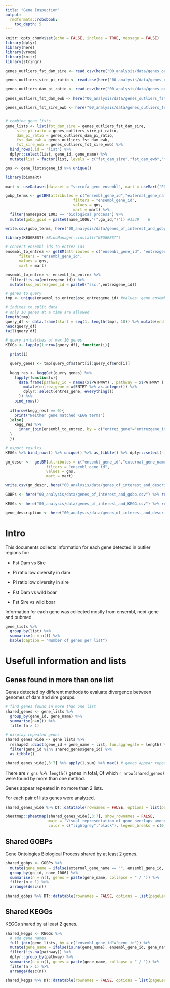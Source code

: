```yaml
---
title: "Gene Inspection"
output: 
  rmdformats::robobook:
    toc_depth: 5
---
```


```r
knitr::opts_chunk$set(echo = FALSE, include = TRUE, message = FALSE)
library(dplyr)
library(here)
library(vroom)
library(knitr)
library(stringr)
```

```r

genes_outliers_fst_dam_sire <- read.csv(here("00_analysis/data/genes_outliers_fst.csv")) %>% as_tibble()

genes_outliers_sire_pi_ratio <- read.csv(here("00_analysis/data/genes_outliers_sire_pi_ratio.csv")) %>% as_tibble()

genes_outliers_dam_pi_ratio <- read.csv(here("00_analysis/data/genes_outliers_dam_pi_ratio.csv")) %>% as_tibble()

genes_outliers_fst_dam_ewb <- here("00_analysis/data/genes_outliers_fst_dam_ewb.csv") %>% vroom()

genes_outliers_fst_sire_ewb <- here("00_analysis/data/genes_outliers_fst_sire_ewb.csv") %>% vroom()


# combine gene lists
gene_lists <- list(fst_dam_sire = genes_outliers_fst_dam_sire,
     sire_pi_ratio = genes_outliers_sire_pi_ratio,
     dam_pi_ratio = genes_outliers_dam_pi_ratio, 
     fst_dam_ewb = genes_outliers_fst_dam_ewb,
     fst_sire_ewb = genes_outliers_fst_sire_ewb) %>% 
  bind_rows(.id = "list") %>% 
  dplyr::select(list, gene_id, gene_name) %>% 
  mutate(list = factor(list, levels = c("fst_dam_sire","fst_dam_ewb","fst_sire_ewb","sire_pi_ratio","dam_pi_ratio")))

gns <- gene_lists$gene_id %>% unique()

```

```r
library(biomaRt)

mart <- useDataset(dataset = "sscrofa_gene_ensembl", mart = useMart("ENSEMBL_MART_ENSEMBL", host = "www.ensembl.org"))

gobp_terms <- getBM(attributes = c("ensembl_gene_id","external_gene_name","name_1006","namespace_1003","go_id"),
                              filters = "ensembl_gene_id", 
                              values = gns,
                              mart = mart) %>% 
  filter(namespace_1003 == "biological_process") %>% 
  mutate(gobp_goid = paste0(name_1006,"(",go_id,")")) #1539    6

write.csv(gobp_terms, here("00_analysis/data/genes_of_interest_and_gobp.csv"))

```

```r
library(KEGGREST) #BiocManager::install("KEGGREST")

# convert ensembl ids to entrez ids
ensembl_to_entrez <- getBM(attributes = c("ensembl_gene_id", "entrezgene_id"),#"kegg_enzyme"),
      filters = "ensembl_gene_id", 
      values = gns,
      mart = mart) 

ensembl_to_entrez <- ensembl_to_entrez %>% 
  filter(!is.na(entrezgene_id)) %>% 
  mutate(ssc_entrezgene_id = paste0("ssc:",entrezgene_id))

# genes to query
tmp <- unique(ensembl_to_entrez$ssc_entrezgene_id) #values: gene ensembl ids

# indixes to split data
# only 10 genes at a time are allowed
length(tmp)
query_df <- data.frame(start = seq(1, length(tmp), 10)) %>% mutate(end = start + 9)
head(query_df)
tail(query_df)

# query in batches of max 10 genes
KEGGs <- lapply(1:nrow(query_df), function(i){
  
  print(i)

  query_genes <- tmp[query_df$start[i]:query_df$end[i]]

  kegg_res <- keggGet(query_genes) %>% 
    lapply(function(x){ 
      data.frame(pathway_id = names(x$PATHWAY) , pathway = x$PATHWAY ) %>% 
        mutate(entrez_gene = x$ENTRY %>% as.integer()) %>% 
        dplyr::select(entrez_gene, everything())
      }) %>% 
    bind_rows()
  
  if(nrow(kegg_res) == 0){
    print("Neither gene matched KEGG terms")
  }else{
    kegg_res %>% 
      inner_join(ensembl_to_entrez, by = c("entrez_gene"="entrezgene_id")) 
  }
  }) 

# export results
KEGGs %>% bind_rows() %>% unique() %>% as_tibble() %>% dplyr::select(-mmu_entrezgene_id) %>% write.csv("00_analysis/data/genes_of_interest_and_KEGG.csv")
```

```r

gn_descr <-  getBM(attributes = c("ensembl_gene_id","external_gene_name","description"),
                  filters = "ensembl_gene_id", 
                  values = gns,
                  mart = mart)

write.csv(gn_descr, here("00_analysis/data/genes_of_interest_and_description.csv"))

```


```r

GOBPs <- here("00_analysis/data/genes_of_interest_and_gobp.csv") %>% read.csv() %>% as_tibble() %>% dplyr::select(-X)

KEGGs <- here("00_analysis/data/genes_of_interest_and_KEGG.csv") %>% read.csv() %>% as_tibble() %>% dplyr::select(-X)

gene_description <- here("00_analysis/data/genes_of_interest_and_description.csv") %>% read.csv() %>% as_tibble() %>% dplyr::select(-X)
```



# Intro

This documents collects information for each gene detected in outlier regions for:

* Fst Dam vs Sire

* Pi ratio low diversity in dam

* Pi ratio low diversity in sire

* Fst Dam vs wild boar

* Fst Sire vs wild boar

Information for each gene was collected mostly from ensembl, ncbi-gene and pubmed.

```r
gene_lists %>% 
  group_by(list) %>% 
  summarise(n = n()) %>% 
  kable(caption = "Number of genes per list")
```

# Usefull information and lists

## Genes found in more than one list

Genes detected by different methods to evaluate divergence between genomes of dam and sire gorups.

```r
# find genes found in more than one list
shared_genes <- gene_lists %>% 
  group_by(gene_id, gene_name) %>% 
  summarise(n=n()) %>% 
  filter(n > 1)
  
# display repeated genes
shared_genes_wide <- gene_lists %>% 
  reshape2::dcast(gene_id + gene_name ~ list, fun.aggregate = length) %>% 
  filter(gene_id %in% shared_genes$gene_id) %>% 
  as_tibble() 

shared_genes_wide[,3:7] %>% apply(1,sum) %>% max() # genes appear repeated in max 2 lists.


```

There are `r gns %>% length()` genes in total, Of which `r nrow(shared_genes)` were found by more than one method. 

Genes appear repeated in no more than 2 lists.

For each pair of lists genes were analyzed.

```r
shared_genes_wide %>% DT::datatable(rownames = FALSE, options = list(pageLength = 20), caption = "Gene ids and corresponding lists")
```

```r
pheatmap::pheatmap(shared_genes_wide[,3:7], show_rownames = FALSE, 
                   main = "Visual representation of gene overlaps among lists", 
                   color = c("lightgrey","black"), legend_breaks = c(0,1))
```

## Shared GOBPs

Gene Ontologies Biological Process shared by at least 2 genes.

```r

shared_gobps <- GOBPs %>% 
  mutate(gene_name = ifelse(external_gene_name == "", ensembl_gene_id, external_gene_name)) %>% 
  group_by(go_id, name_1006) %>% 
  summarise(n = n(), genes = paste(gene_name, collapse = " / ")) %>% 
  filter(n > 1) %>% 
  arrange(desc(n))

shared_gobps %>% DT::datatable(rownames = FALSE, options = list(pageLenth = 20))


```

## Shared KEGGs

KEGGs shared by at least 2 genes.

```r

shared_keggs <- KEGGs %>% 
  # add gene names
  full_join(gene_lists, by = c("ensembl_gene_id"="gene_id")) %>% 
  mutate(gene_name = ifelse(is.na(gene_name), ensembl_gene_id, gene_name)) %>% 
  filter(!is.na(pathway)) %>% 
  dplyr::group_by(pathway) %>% 
  summarise(n = n(), genes = paste(gene_name, collapse = " / ")) %>% 
  filter(n > 1) %>% 
  arrange(desc(n))

shared_keggs %>% DT::datatable(rownames = FALSE, options = list(pageLenth = 20))

```



